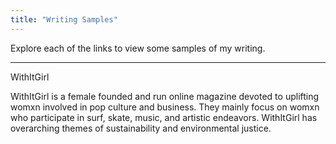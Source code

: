 ```yaml
---
title: "Writing Samples"
---
```


Explore each of the links to view some samples of my writing.

------------------------------------------------------------------------

WithItGirl

WithItGirl is a female founded and run online magazine devoted to uplifting womxn involved in pop culture and business. They mainly focus on womxn who participate in surf, skate, music, and artistic endeavors. WithItGirl has overarching themes of sustainability and environmental justice.
